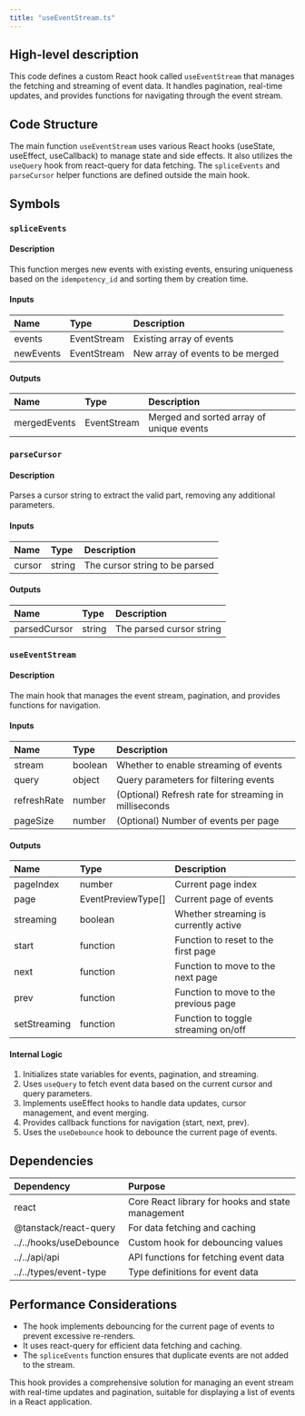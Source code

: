 ```yaml
---
title: "useEventStream.ts"
---
```


## High-level description
This code defines a custom React hook called `useEventStream` that manages the fetching and streaming of event data. It handles pagination, real-time updates, and provides functions for navigating through the event stream.

## Code Structure
The main function `useEventStream` uses various React hooks (useState, useEffect, useCallback) to manage state and side effects. It also utilizes the `useQuery` hook from react-query for data fetching. The `spliceEvents` and `parseCursor` helper functions are defined outside the main hook.

## Symbols

### `spliceEvents`
#### Description
This function merges new events with existing events, ensuring uniqueness based on the `idempotency_id` and sorting them by creation time.

#### Inputs
| Name | Type | Description |
|:-----|:-----|:------------|
| events | EventStream | Existing array of events |
| newEvents | EventStream | New array of events to be merged |

#### Outputs
| Name | Type | Description |
|:-----|:-----|:------------|
| mergedEvents | EventStream | Merged and sorted array of unique events |

### `parseCursor`
#### Description
Parses a cursor string to extract the valid part, removing any additional parameters.

#### Inputs
| Name | Type | Description |
|:-----|:-----|:------------|
| cursor | string | The cursor string to be parsed |

#### Outputs
| Name | Type | Description |
|:-----|:-----|:------------|
| parsedCursor | string | The parsed cursor string |

### `useEventStream`
#### Description
The main hook that manages the event stream, pagination, and provides functions for navigation.

#### Inputs
| Name | Type | Description |
|:-----|:-----|:------------|
| stream | boolean | Whether to enable streaming of events |
| query | object | Query parameters for filtering events |
| refreshRate | number | (Optional) Refresh rate for streaming in milliseconds |
| pageSize | number | (Optional) Number of events per page |

#### Outputs
| Name | Type | Description |
|:-----|:-----|:------------|
| pageIndex | number | Current page index |
| page | EventPreviewType[] | Current page of events |
| streaming | boolean | Whether streaming is currently active |
| start | function | Function to reset to the first page |
| next | function | Function to move to the next page |
| prev | function | Function to move to the previous page |
| setStreaming | function | Function to toggle streaming on/off |

#### Internal Logic
1. Initializes state variables for events, pagination, and streaming.
2. Uses `useQuery` to fetch event data based on the current cursor and query parameters.
3. Implements useEffect hooks to handle data updates, cursor management, and event merging.
4. Provides callback functions for navigation (start, next, prev).
5. Uses the `useDebounce` hook to debounce the current page of events.

## Dependencies
| Dependency | Purpose |
|:-----------|:--------|
| react | Core React library for hooks and state management |
| @tanstack/react-query | For data fetching and caching |
| ../../hooks/useDebounce | Custom hook for debouncing values |
| ../../api/api | API functions for fetching event data |
| ../../types/event-type | Type definitions for event data |

## Performance Considerations
- The hook implements debouncing for the current page of events to prevent excessive re-renders.
- It uses react-query for efficient data fetching and caching.
- The `spliceEvents` function ensures that duplicate events are not added to the stream.

This hook provides a comprehensive solution for managing an event stream with real-time updates and pagination, suitable for displaying a list of events in a React application.